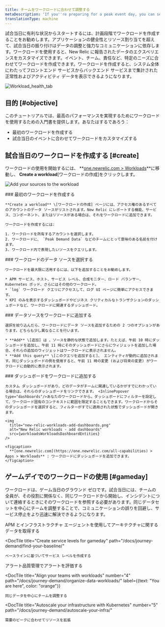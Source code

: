 ```yaml
---
title: チームをワークロードに合わせて調整する
metaDescription: 'If you''re preparing for a peak event day, you can set up workloads that put the most relevant data in front of the teams that need it.'
translationType: machine
---
```





試合当日に有利な状況からスタートするには、計画段階でワークロードを作成することをお勧めします。アプリケーションの健全性とリソース割り当てを超えて、試合当日の振り付けはデータの調整と強力なコミュニケーションに依存します。ワークロードを使用すると、New Relic に報告されたデータのエクスペリエンスをカスタマイズできます。イベント、チーム、責任など、特定のニーズに合わせてワークロードを作成できます。ワークロードを作成すると、システム全体にわたってフロントエンド サービスからバックエンド サービスまで集計された正常性およびアクティビティ データを表示できるようになります。

<img
  title="Workload_health_tab"
  alt="Workload_health_tab"
  src={workloadsWorkloadHealthTab}
/>

## 目的 [#objective]

このチュートリアルでは、最高のパフォーマンスを実現するためにワークロードを使用するための入門書を提供します。あなたはするであろう：

* 最初のワークロードを作成する
* 試合当日のイベントに合わせてワークロードをカスタマイズする

## 試合当日のワークロードを作成する [#create]

ワークロードの使用を開始するには、 **[one.newrelic.com > Workloads](https://one.newrelic.com/workloads)**に移動し、 **Create a workload**\[ワークロードの作成]をクリックします。

<img
  title="Add sources to workload"
  alt="Add your sources to the workload"
  src={apmAddSourcestoWorkload}
/>

<Steps>
  <Step>
    ### 最初のワークロードを作成する

    **Create a workload** \[ワークロードの作成] ページには、アクセス権のあるすべてのアカウントのデータ ソースがリストされます。New Relic にレポートする機能、サービス、コンポーネント、またはリソースがある場合は、それをワークロードに追加できます。

    ワークロードを作成するには:

    1. ワークロードを所有するアカウントを選択します。
    2. ワークロードに、 `Peak Demand Data` などのチームにとって意味のある名前を付けます。
    3. ワークロード内で表現したいソースをクエリします。
  </Step>

  <Step>
    ### ワークロードのデータ ソースを選択する

    ワークロードを最大限に活用するには、以下を追加することをお勧めします。

    * APM サービス、ホスト、サービス レベル、合成モニター、ロード バランサー、Kubernetes ポッド、さらにはその他のワークロード。
    * `log` ワークロード クエリにアクセスして、ログ UI ページに簡単にアクセスできます。
    * KPI のみを表示するダッシュボードやビジネス クリティカルなトランザクションのダッシュボードなど、ワークロードに関連するダッシュボード。
  </Step>

  <Step>
    ### データソースをワークロードに追加する

    選択を絞り込んだら、ワークロードにデータ ソースを追加するための 2 つのオプションがあります。どちらも少し異なることを行います。

    * **Add** \[追加] は 、ソースを静的な状態で追加します。たとえば、午前 10 時にダッシュボードを追加し、午前 11 時にそのダッシュボードにさらにウィジェットを追加した場合、それらの追加のウィジェットはワークロードに表示されません。
    * **Add this query** \[このクエリを追加すると]、 エンティティが動的に追加されます。同じダッシュボードの例を使用すると、午前 11 時の変更 (および将来の変更) がワークロードに自動的に表示されます。
  </Step>

  <Step>
    ### ダッシュボードをワークロードに追加する

    カスタム ダッシュボードがあり、どのデータがチームに関連しているかがすでにわかっている場合は、それらのダッシュボードをリンクできます。 <InlinePopover type="dashboards"/>あなたのワークロードから。ダッシュボードにフィルターを設定して、ワークロード固有のコンテキストに範囲を限定することもできます。ワークロードからそのダッシュボードを選択すると、フィルターがすでに適用された状態でダッシュボードが開きます。

    <img
      title="new-relic-workloads-add-dashboards.png"
      alt="New Relic workloads - add dashboards"
      src={workloadsWorkloadsDashboardEntities}
    />

    <figcaption>
      **[one.newrelic.com](https://one.newrelic.com/all-capabilities) > Apps > Workloads** : ワークロードにダッシュボードを追加できます。
    </figcaption>
  </Step>
</Steps>

## ゲームデイでのワークロードの使用 [#gameday]

ワークロードは、ゲーム当日のグラウンド ゼロです。試合当日には、チームの全員が、その役割に関係なく、同じワークロードから開始し、インシデントについて連絡するときにそのワークロードを参照する必要があります。同じデータセットを中心にチームを調整することで、コミュニケーションの誤りを回避し、サービス停止をより迅速に解決できるようになります。

<DocTiles numbered>
  <DocTile
    title="Get started"
    path="/docs/journey-demand/get-started"
  >
    APM とインフラストラクチャ エージェントを使用してアーキテクチャに関するデータを取得する
  </DocTile>

  <DocTile
    title="Create service levels for gameday"
    path="/docs/journey-demand/find-your-baseline/"
  >
    ベースラインに基づいてサービス レベルを作成する
  </DocTile>
</DocTiles>

<DocTiles>
  <DocTile
    title="Reduce noise with quality alerts"
    number="3"
    path="/docs/journey-demand/create-quality-alerts/"
  >
    アラート品質管理でアラートを評価する
  </DocTile>

  <DocTile
    title="Align your teams with workloads"
    number="4"
    path="/docs/journey-demand/organize-data-workloads/"
    label={{text: "You are here", color: "orange"}}
  >
    同じデータを中心にチームを調整する
  </DocTile>

  <DocTile
    title="Autoscale your infrastructure with Kubernetes"
    number="5"
    path="/docs/journey-demand/autoscale-your-infra/"
  >
    需要のピークに合わせてリソースを拡張
  </DocTile>
</DocTiles>